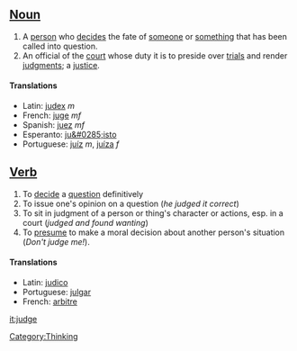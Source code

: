 ==[[Noun]]==
#A [[person]] who [[decide]]s the fate of [[someone]] or [[something]] that has been called into question.
#An official of the [[court]] whose duty it is to preside over [[trial]]s and render [[judgment]]s; a [[justice]].

====Translations====
*Latin: [[judex]] ''m''
*French: [[juge]] ''mf''
*Spanish: [[juez]] ''mf''
*Esperanto: [[ju&#0285;isto]]
*Portuguese: [[juíz]] ''m'', [[juíza]] ''f''

==[[Verb]]==
#To [[decide]] a [[question]] definitively
#To issue one's opinion on a question (''he judged it correct'')
#To sit in judgment of a person or thing's character or actions, esp. in a court (''judged and found wanting'')
#To [[presume]] to make a moral decision about another person's situation (''Don't judge me!'').

====Translations====
*Latin: [[judico]]
*Portuguese: [[julgar]]
*French: [[arbitre]]
[[it:judge]]
[[Category:Thinking]]